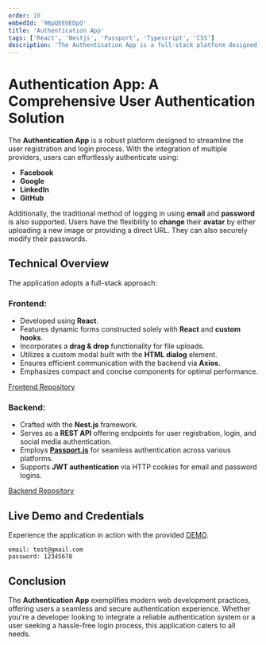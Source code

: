 ```yaml
---
order: 10
embedId: '9BpQEEOEDpQ'
title: 'Authentication App'
tags: ['React', 'Nestjs', 'Passport', 'Typescript', 'CSS']
description: 'The Authentication App is a full-stack platform designed for streamlined user registration and login. It supports authentication via multiple providers, including Facebook, Google, LinkedIn, and GitHub, in addition to traditional email and password methods. Users can also modify their avatars and passwords with ease. The frontend is crafted using React, while the backend is developed with Nest.js. The application offers a seamless and secure authentication experience, making it a versatile choice for various web projects.'
---
```


# Authentication App: A Comprehensive User Authentication Solution

The **Authentication App** is a robust platform designed to streamline the user registration and login process. With the integration of multiple providers, users can effortlessly authenticate using:

- **Facebook**
- **Google**
- **LinkedIn**
- **GitHub**

Additionally, the traditional method of logging in using **email** and **password** is also supported. Users have the flexibility to **change** their **avatar** by either uploading a new image or providing a direct URL. They can also securely modify their passwords.

## Technical Overview

The application adopts a full-stack approach:

### Frontend:

- Developed using **React**.
- Features dynamic forms constructed solely with **React** and **custom hooks**.
- Incorporates a **drag & drop** functionality for file uploads.
- Utilizes a custom modal built with the **HTML dialog** element.
- Ensures efficient communication with the backend via **Axios**.
- Emphasizes compact and concise components for optimal performance.

[Frontend Repository](https://github.com/xyashino/Authentication-FE.git)

### Backend:

- Crafted with the **Nest.js** framework.
- Serves as a **REST API** offering endpoints for user registration, login, and social media authentication.
- Employs **[Passport.js](http://www.passportjs.org/)** for seamless authentication across various platforms.
- Supports **JWT authentication** via HTTP cookies for email and password logins.

[Backend Repository](https://github.com/xyashino/Authentication-BE.git)

## Live Demo and Credentials

Experience the application in action with the provided [DEMO](https://authentication.yashino.live/).

```
email: test@gmail.com
password: 12345678
```

## Conclusion

The **Authentication App** exemplifies modern web development practices, offering users a seamless and secure authentication experience. Whether you're a developer looking to integrate a reliable authentication system or a user seeking a hassle-free login process, this application caters to all needs.
